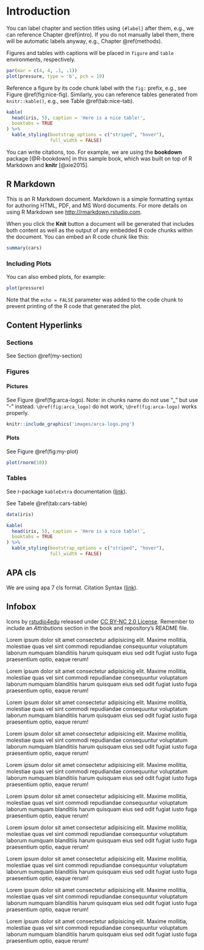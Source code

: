 # Introduction {#intro}

You can label chapter and section titles using `{#label}` after them, e.g., we can reference Chapter \@ref(intro). If you do not manually label them, there will be automatic labels anyway, e.g., Chapter \@ref(methods).

Figures and tables with captions will be placed in `figure` and `table` environments, respectively.

```r
par(mar = c(4, 4, .1, .1))
plot(pressure, type = 'b', pch = 19)
```

Reference a figure by its code chunk label with the `fig:` prefix, e.g., see Figure \@ref(fig:nice-fig). Similarly, you can reference tables generated from `knitr::kable()`, e.g., see Table \@ref(tab:nice-tab).

```r
kable(
  head(iris, 5), caption = 'Here is a nice table!',
  booktabs = TRUE
) %>% 
  kable_styling(bootstrap_options = c("striped", "hover"), 
                full_width = FALSE)
```

You can write citations, too. For example, we are using the **bookdown** package [@R-bookdown] in this sample book, which was built on top of R Markdown and **knitr** [@xie2015].

## R Markdown

This is an R Markdown document. Markdown is a simple formatting syntax for authoring HTML, PDF, and MS Word documents. For more details on using R Markdown see <http://rmarkdown.rstudio.com>.

When you click the **Knit** button a document will be generated that includes both content as well as the output of any embedded R code chunks within the document. You can embed an R code chunk like this:

```r
summary(cars)
```

### Including Plots

You can also embed plots, for example:

```r
plot(pressure)
```

Note that the `echo = FALSE` parameter was added to the code chunk to prevent printing of the R code that generated the plot.

## Content Hyperlinks

### Sections {#my-section}

See Section \@ref(my-section)

### Figures

#### Pictures

See Figure \@ref(fig:arca-logo). Note: in chunks name do not use "_" but use "-" instead.     `\@ref(fig:arca_logo)` do not work, `\@ref(fig:arca-logo)` works properly.

```r
knitr::include_graphics('images/arca-logo.png')
```

#### Plots

See Figure \@ref(fig:my-plot)

```r
plot(rnorm(10))
```

### Tables

See r-package `kableExtra` documentation ([link](https://cran.r-project.org/web/packages/kableExtra/vignettes/awesome_table_in_html.html)). 


See Tabele \@ref(tab:cars-table)

```r
data(iris)

kable(
  head(iris, 5), caption = 'Here is a nice table!',
  booktabs = TRUE
) %>% 
  kable_styling(bootstrap_options = c("striped", "hover"), 
                full_width = FALSE)
```

## APA cls

We are using apa 7 cls format. Citation Syntax ([link](https://rmarkdown.rstudio.com/authoring_bibliographies_and_citations.html)).

## Infobox

Icons by [rstudio4edu](https://rstudio4edu.github.io/rstudio4edu-book/) released under [CC BY-NC 2.0 License](https://creativecommons.org/licenses/by-nc/2.0/). Remember to include an *Attributions* section in the book and repository’s README file.

:::{.tip title="My title" data-latex="[My title]"}
Lorem ipsum dolor sit amet consectetur adipisicing elit. Maxime mollitia,
molestiae quas vel sint commodi repudiandae consequuntur voluptatum laborum
numquam blanditiis harum quisquam eius sed odit fugiat iusto fuga praesentium
optio, eaque rerum! 

Lorem ipsum dolor sit amet consectetur adipisicing elit. Maxime mollitia,
molestiae quas vel sint commodi repudiandae consequuntur voluptatum laborum
numquam blanditiis harum quisquam eius sed odit fugiat iusto fuga praesentium
optio, eaque rerum! 

Lorem ipsum dolor sit amet consectetur adipisicing elit. Maxime mollitia,
molestiae quas vel sint commodi repudiandae consequuntur voluptatum laborum
numquam blanditiis harum quisquam eius sed odit fugiat iusto fuga praesentium
optio, eaque rerum! 

Lorem ipsum dolor sit amet consectetur adipisicing elit. Maxime mollitia,
molestiae quas vel sint commodi repudiandae consequuntur voluptatum laborum
numquam blanditiis harum quisquam eius sed odit fugiat iusto fuga praesentium
optio, eaque rerum! 
:::

:::{.warning title="My title" data-latex="[My title]"}
Lorem ipsum dolor sit amet consectetur adipisicing elit. Maxime mollitia,
molestiae quas vel sint commodi repudiandae consequuntur voluptatum laborum
numquam blanditiis harum quisquam eius sed odit fugiat iusto fuga praesentium
optio, eaque rerum! 

Lorem ipsum dolor sit amet consectetur adipisicing elit. Maxime mollitia,
molestiae quas vel sint commodi repudiandae consequuntur voluptatum laborum
numquam blanditiis harum quisquam eius sed odit fugiat iusto fuga praesentium
optio, eaque rerum! 

Lorem ipsum dolor sit amet consectetur adipisicing elit. Maxime mollitia,
molestiae quas vel sint commodi repudiandae consequuntur voluptatum laborum
numquam blanditiis harum quisquam eius sed odit fugiat iusto fuga praesentium
optio, eaque rerum! 
:::

:::{.deffun title="My title" data-latex="[My title]"}
Lorem ipsum dolor sit amet consectetur adipisicing elit. Maxime mollitia,
molestiae quas vel sint commodi repudiandae consequuntur voluptatum laborum
numquam blanditiis harum quisquam eius sed odit fugiat iusto fuga praesentium
optio, eaque rerum! 
:::

:::{.design title="My title" data-latex="[My title]"}
Lorem ipsum dolor sit amet consectetur adipisicing elit. Maxime mollitia,
molestiae quas vel sint commodi repudiandae consequuntur voluptatum laborum
numquam blanditiis harum quisquam eius sed odit fugiat iusto fuga praesentium
optio, eaque rerum! 
:::

:::{.trick title="My title" data-latex="[My title]"}
Lorem ipsum dolor sit amet consectetur adipisicing elit. Maxime mollitia,
molestiae quas vel sint commodi repudiandae consequuntur voluptatum laborum
numquam blanditiis harum quisquam eius sed odit fugiat iusto fuga praesentium
optio, eaque rerum! 
:::



